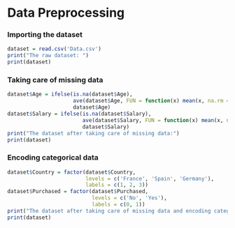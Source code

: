# Data Preprocessing

### Importing the dataset
```r
dataset = read.csv('Data.csv')
print("The raw dataset: ")
print(dataset)
```


### Taking care of missing data
```r
dataset$Age = ifelse(is.na(dataset$Age),
                     ave(dataset$Age, FUN = function(x) mean(x, na.rm = TRUE)),
                     dataset$Age)
dataset$Salary = ifelse(is.na(dataset$Salary),
                        ave(dataset$Salary, FUN = function(x) mean(x, na.rm = TRUE)),
                        dataset$Salary)
print("The dataset after taking care of missing data:")
print(dataset)
```


### Encoding categorical data
```r
dataset$Country = factor(dataset$Country,
                         levels = c('France', 'Spain', 'Germany'),
                         labels = c(1, 2, 3))
dataset$Purchased = factor(dataset$Purchased,
                           levels = c('No', 'Yes'),
                           labels = c(0, 1))
print("The dataset after taking care of missing data and encoding categorical data:")
print(dataset)
```
